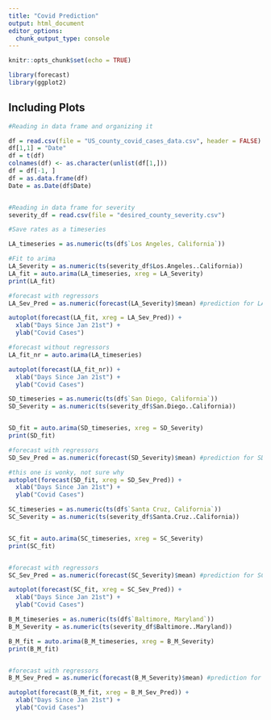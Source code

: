 ```yaml
---
title: "Covid Prediction"
output: html_document
editor_options: 
  chunk_output_type: console
---
```


```r
knitr::opts_chunk$set(echo = TRUE)
```


```r
library(forecast)
library(ggplot2)
```

## Including Plots

```r
#Reading in data frame and organizing it

df = read.csv(file = "US_county_covid_cases_data.csv", header = FALSE)
df[1,1] = "Date"
df = t(df)
colnames(df) <- as.character(unlist(df[1,]))
df = df[-1, ]
df = as.data.frame(df)
Date = as.Date(df$Date)


#Reading in data frame for severity
severity_df = read.csv(file = "desired_county_severity.csv")
```


```r
#Save rates as a timeseries

LA_timeseries = as.numeric(ts(df$`Los Angeles, California`))

#Fit to arima
LA_Severity = as.numeric(ts(severity_df$Los.Angeles..California))
LA_fit = auto.arima(LA_timeseries, xreg = LA_Severity)
print(LA_fit)

#forecast with regressors
LA_Sev_Pred = as.numeric(forecast(LA_Severity)$mean) #prediction for LA_Severity

autoplot(forecast(LA_fit, xreg = LA_Sev_Pred)) +
  xlab("Days Since Jan 21st") +
  ylab("Covid Cases")

```


```r
#forecast without regressors
LA_fit_nr = auto.arima(LA_timeseries)

autoplot(forecast(LA_fit_nr)) +
  xlab("Days Since Jan 21st") +
  ylab("Covid Cases")
```


```r

SD_timeseries = as.numeric(ts(df$`San Diego, California`))
SD_Severity = as.numeric(ts(severity_df$San.Diego..California))


SD_fit = auto.arima(SD_timeseries, xreg = SD_Severity)
print(SD_fit)

#forecast with regressors
SD_Sev_Pred = as.numeric(forecast(SD_Severity)$mean) #prediction for SD_Severity

#this one is wonky, not sure why
autoplot(forecast(SD_fit, xreg = SD_Sev_Pred)) +
  xlab("Days Since Jan 21st") +
  ylab("Covid Cases")
```


```r
SC_timeseries = as.numeric(ts(df$`Santa Cruz, California`))
SC_Severity = as.numeric(ts(severity_df$Santa.Cruz..California))


SC_fit = auto.arima(SC_timeseries, xreg = SC_Severity)
print(SC_fit)


#forecast with regressors
SC_Sev_Pred = as.numeric(forecast(SC_Severity)$mean) #prediction for SC_Severity

autoplot(forecast(SC_fit, xreg = SC_Sev_Pred)) +
  xlab("Days Since Jan 21st") +
  ylab("Covid Cases")
```


```r
B_M_timeseries = as.numeric(ts(df$`Baltimore, Maryland`))
B_M_Severity = as.numeric(ts(severity_df$Baltimore..Maryland))

B_M_fit = auto.arima(B_M_timeseries, xreg = B_M_Severity)
print(B_M_fit)


#forecast with regressors
B_M_Sev_Pred = as.numeric(forecast(B_M_Severity)$mean) #prediction for B_M_Severity

autoplot(forecast(B_M_fit, xreg = B_M_Sev_Pred)) +
  xlab("Days Since Jan 21st") +
  ylab("Covid Cases")
```

